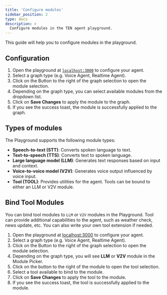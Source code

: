 ```yaml
---
title: 'Configure modules'
sidebar_position: 2
type: docs
description: >
  Configure modules in the TEN agent playground.
---
```


This guide will help you to configure modules in the <Vpd k="NAME" /> playground.

## Configuration

1. Open the playground at [`localhost:3000`](http://localhost:3000) to configure your agent.
2. Select a graph type (e.g. Voice Agent, Realtime Agent).
3. Click on the Button to the right of the graph selection to open the module selection.
4. Depending on the graph type, you can select available modules from the dropdown list.
5. Click on **Save Changes** to apply the module to the graph.
6. If you see the success toast, the module is successfully applied to the graph.

## Types of modules

The <Vpd k="NAME" /> Playground supports the following module types:

- **Speech-to-text (STT)**: Converts spoken language to text.
- **Text-to-speech (TTS)**: Converts text to spoken language.
- **Large language model (LLM)**: Generates text responses based on input and context.
- **Voice-to-voice model (V2V)**: Generates voice output influenced by voice input.
- **Tool (TOOL)**: Provides utilities for the agent. Tools can be bound to either an LLM or V2V module.

## Bind Tool Modules

You can bind tool modules to `LLM` or `V2V` modules in the <Vpd k="NAME" /> Playground.
Tool can provide additional capabilities to the agent, such as weather check, news update, etc. You can also write your own tool extension if needed.

1. Open the playground at [localhost:3000](http://localhost:3000) to configure your agent.
1. Select a graph type (e.g. Voice Agent, Realtime Agent).
1. Click on the Button to the right of the graph selection to open the module selection.
1. Depending on the graph type, you will see **LLM** or **V2V** module in the Module Picker.
1. Click on the button to the right of the module to open the tool selection.
1. Select a tool available to bind to the module.
1. Click on **Save Changes** to apply the tool to the module.
1. If you see the success toast, the tool is successfully applied to the module.